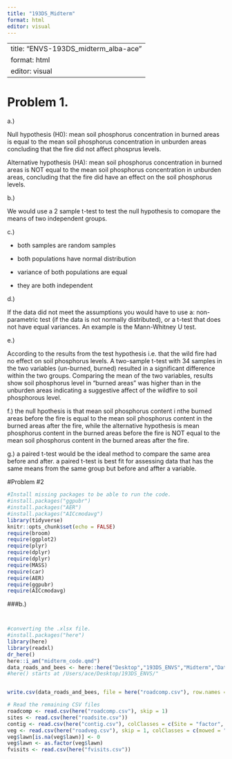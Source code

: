 ```yaml
---
title: "193DS_Midterm"
format: html
editor: visual
---
```


---
title: "ENVS-193DS_midterm_alba-ace"
format: html
editor: visual
---

# Problem 1.

a.)

Null hypothesis (H0): mean soil phosphorus concentration in burned areas is equal to the mean soil phosphorus concentration in unburden areas concluding that the fire did not affect phosprus levels.

Alternative hypothesis (HA): mean soil phosphorus concentration in burned areas is NOT equal to the mean soil phosphorus concentration in unburden areas, concluding that the fire did have an effect on the soil phosphorus levels.

b.)

We would use a 2 sample t-test to test the null hypothesis to comopare the means of two independent groups.

c.)

-   both samples are random samples

-   both populations have normal distribution

-   variance of both populations are equal

-   they are both independent

d.)

If the data did not meet the assumptions you would have to use a: non-parametric test (if the data is not normally distributed), or a t-test that does not have equal variances. An example is the Mann-Whitney U test.

e.)

According to the results from the test hypothesis i.e. that the wild fire had no effect on soil phosphorus levels. A two-sample t-test with 34 samples in the two variables (un-burned, burned) resulted in a significant difference within the two groups. Comparing the mean of the two variables, results show soil phosphorus level in "burned areas" was higher than in the unburden areas indicating a suggestive affect of the wildfire to soil phosphorous level.

f.) the null hpothesis is that mean soil phosphorus content i nthe burned areas before the fire is equal to the mean soil phosphorus content in the burned areas after the fire, while the alternative hypothesis is mean phosphorus content in the burned areas before the fire is NOT equal to the mean soil phosphorus content in the burned areas after the fire.

g.) a paired t-test would be the ideal method to compare the same area before and after. a paired t-test is best fit for assessing data that has the same means from the same group but before and affter a variable.

#Problem #2

```r
#Install missing packages to be able to run the code. 
#install.packages("ggpubr")
#install.packages("AER")
#install.packages("AICcmodavg")
library(tidyverse)
knitr::opts_chunk$set(echo = FALSE)
require(broom)
require(ggplot2)
require(plyr)
require(dplyr)
require(dplyr)
require(MASS)
require(car)
require(AER)
require(ggpubr)
require(AICcmodavg)
```

###b.)

```r
```

```r
```

```r
#converting the .xlsx file. 
#install.packages("here")
library(here)
library(readxl)
dr_here()
here::i_am("midterm_code.qmd")
data_roads_and_bees <- here::here("Desktop","193DS_ENVS","Midterm","Data-Roads_and_Bees_2020.xlsx")
#here() starts at /Users/ace/Desktop/193DS_ENVS/"


write.csv(data_roads_and_bees, file = here("roadcomp.csv"), row.names = FALSE)
```

```r
# Read the remaining CSV files
roadcomp <- read.csv(here("roadcomp.csv"), skip = 1)
sites <- read.csv(here("roadsite.csv"))
contig <- read.csv(here("contig.csv"), colClasses = c(Site = "factor", type = "factor"))
veg <- read.csv(here("roadveg.csv"), skip = 1, colClasses = c(mowed = "factor", flowers = "factor", seminatural = "factor", weed = "factor"))
veg$lawn[is.na(veg$lawn)] <- 0
veg$lawn <- as.factor(veg$lawn)
fvisits <- read.csv(here("fvisits.csv"))






```

